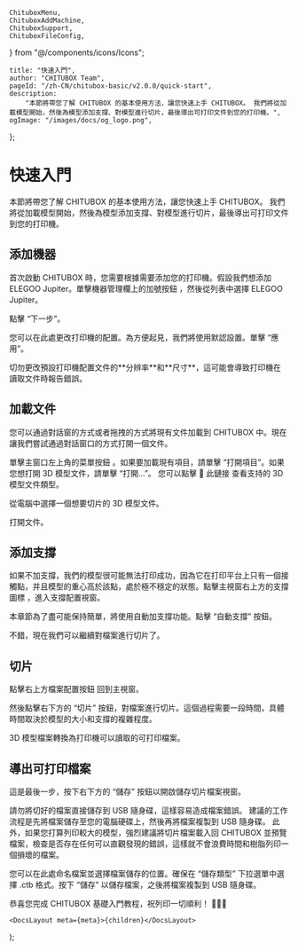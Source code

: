 	ChituboxMenu,
	ChituboxAddMachine,
	ChituboxSupport,
	ChituboxFileConfig,
} from "@/components/icons/Icons";

	title: "快速入門",
	author: "CHITUBOX Team",
	pageId: "/zh-CN/chitubox-basic/v2.0.0/quick-start",
	description:
		"本節將帶您了解 CHITUBOX 的基本使用方法，讓您快速上手 CHITUBOX。 我們將從加載模型開始，然後為模型添加支撐、對模型進行切片，最後導出可打印文件到您的打印機。",
	ogImage: "/images/docs/og_logo.png",
};

# 快速入門

本節將帶您了解 CHITUBOX 的基本使用方法，讓您快速上手 CHITUBOX。 我們將從加載模型開始，然後為模型添加支撐、對模型進行切片，最後導出可打印文件到您的打印機。

## 添加機器

首次啟動 CHITUBOX 時，您需要根據需要添加您的打印機。假設我們想添加 ELEGOO Jupiter。單擊機器管理欄上的加號按鈕 <ChituboxAddMachine size={24} />，然後從列表中選擇 ELEGOO Jupiter。

<ImageContainer>
	<AntdImage
		src={
			"/images/docs/zh-TW/chitubox-basic/2.x.x/003-quick-start-add-machines.png"
		}
	/>
</ImageContainer>

點擊 “下一步”。

<ImageContainer>
	<AntdImage
		src={
			"/images/docs/zh-TW/chitubox-basic/2.x.x/003-quick-start-configurations.png"
		}
	/>
</ImageContainer>

您可以在此處更改打印機的配置。為方便起見，我們將使用默認設置。單擊 “應用”。

<Admonition type="warning" title="警告">
	切勿更改預設打印機配置文件的**分辨率**和**尺寸**，這可能會導致打印機在讀取文件時報告錯誤。
</Admonition>

## 加載文件

您可以通過對話窗的方式或者拖拽的方式將現有文件加載到 CHITUBOX 中。現在讓我們嘗試通過對話窗口的方式打開一個文件。

單擊主窗口左上角的菜單按鈕 <ChituboxMenu size={24} />。如果要加載現有項目，請單擊 “打開項目”。如果您想打開 3D 模型文件，請單擊 “打開...”。 您可以點擊 <NextLink href="/zh-TW/docs/chitubox-basic/latest/introduction#supported-file-formats">🔗 此鏈接</NextLink> 查看支持的 3D 模型文件類型。

從電腦中選擇一個想要切片的 3D 模型文件。

<ImageContainer>
	<AntdImage
		src={
			"/images/docs/zh-CN/chitubox-basic/2.x.x/003-quick-start-open-files.png"
		}
	/>
</ImageContainer>

打開文件。

<ImageContainer>
	<AntdImage
		src={
			"/images/docs/zh-TW/chitubox-basic/2.x.x/003-quick-start-open-files-2.png"
		}
	/>
</ImageContainer>

## 添加支撐

如果不加支撐，我們的模型很可能無法打印成功，因為它在打印平台上只有一個接觸點，并且模型的重心高於該點，處於極不穩定的狀態。點擊主視窗右上方的支撐圖標 <ChituboxSupport size={24} />，進入支撐配置視窗。

<ImageContainer>
	<AntdImage
		src={
			"/images/docs/zh-TW/chitubox-basic/2.x.x/003-quick-start-support.png"
		}
	/>
</ImageContainer>

本章節為了盡可能保持簡單，將使用自動加支撐功能。點擊 “自動支撐” 按鈕。

<ImageContainer>
	<AntdImage
		src={
			"/images/docs/zh-TW/chitubox-basic/2.x.x/003-quick-start-supported.png"
		}
	/>
</ImageContainer>

不錯，現在我們可以繼續對檔案進行切片了。

## 切片

點擊右上方檔案配置按鈕 <ChituboxFileConfig size={24} /> 回到主視窗。

<ImageContainer>
	<AntdImage
		src={
			"/images/docs/zh-TW/chitubox-basic/2.x.x/003-quick-start-slice.png"
		}
	/>
</ImageContainer>

然後點擊右下方的 “切片” 按鈕，對檔案進行切片。這個過程需要一段時間，具體時間取決於模型的大小和支撐的複雜程度。

<ImageContainer>
	<AntdImage
		src={
			"/images/docs/zh-TW/chitubox-basic/2.x.x/003-quick-start-slice-2.png"
		}
	/>
</ImageContainer>

3D 模型檔案轉換為打印機可以讀取的可打印檔案。

## 導出可打印檔案

這是最後一步，按下右下方的 “儲存” 按鈕以開啟儲存切片檔案視窗。

<Admonition type="warning" title="警告">
	請勿將切好的檔案直接儲存到 USB 隨身碟，這樣容易造成檔案錯誤。
	建議的工作流程是先將檔案儲存至您的電腦硬碟上，然後再將檔案複製到 USB
	隨身碟。 此外，如果您打算列印較大的模型，強烈建議將切片檔案載入回 CHITUBOX
	並預覽檔案，檢查是否存在任何可以直觀發現的錯誤，這樣就不會浪費時間和樹脂列印一個損壞的檔案。
</Admonition>

<ImageContainer>
	<AntdImage
		src={
			"/images/docs/zh-CN/chitubox-basic/2.x.x/003-quick-start-save-as.png"
		}
	/>
</ImageContainer>

您可以在此處命名檔案並選擇檔案儲存的位置。確保在 “儲存類型” 下拉選單中選擇 .ctb 格式。按下 “儲存” 以儲存檔案，之後將檔案複製到 USB 隨身碟。

恭喜您完成 CHITUBOX 基礎入門教程，祝列印一切順利！ 🎉🎉🎉

	<DocsLayout meta={meta}>{children}</DocsLayout>
);
